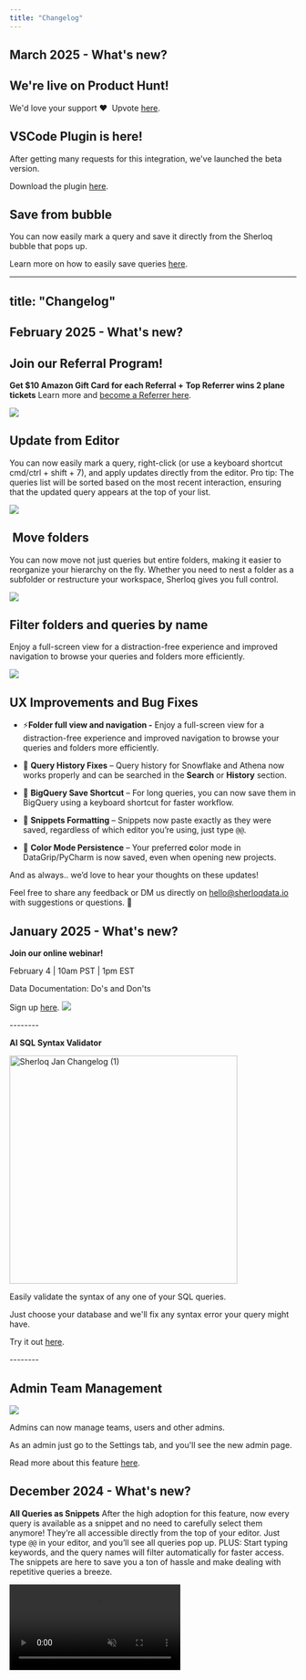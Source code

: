 ```yaml
---
title: "Changelog"
---
```




## March 2025 - What's new?&#x20;

## We're live on Product Hunt!

We'd love your support ❤️  Upvote [here](https://www.producthunt.com/posts/sherloq-2).

## VSCode Plugin is here!&#x20;

After getting many requests for this integration, we've launched the beta version.

Download the plugin [here](https://marketplace.visualstudio.com/items?itemName=Sherloqdata.sherloq).

## Save from bubble

You can now easily mark a query and save it directly from the Sherloq bubble that pops up.

Learn more on how to easily save queries [here](https://docs.sherloqdata.io/newquery#save-a-new-query).

---
title: "Changelog"
---

## February 2025 - What's new?&#x20;

## Join our Referral Program!

<Icon icon="plane" /> **Get $10 Amazon Gift Card for each Referral +**
**Top Referrer wins 2 plane tickets**
Learn more and [become a Referrer here](https://www.sherloqdata.io/referral-program).

![](/referral_program.png)

## **Update from Editor**

You can now easily mark a query, right-click (or use a keyboard shortcut cmd/ctrl + shift + 7), and apply updates directly from the editor.
Pro tip: The queries list will be sorted based on the most recent interaction, ensuring that the updated query appears at the top of your list.

![](/update_from_editor.png)

##  **Move folders**

You can now move not just queries but entire folders, making it easier to reorganize your hierarchy on the fly.
Whether you need to nest a folder as a subfolder or restructure your workspace, Sherloq gives you full control.

![](/move_folders.png)

## **Filter folders and queries by name**

Enjoy a full-screen view for a distraction-free experience and improved navigation to browse your queries and folders more efficiently.

![](/filter_by_names.png)

## **UX Improvements and Bug Fixes**

* ⚡**Folder full view and navigation -** Enjoy a full-screen view for a distraction-free experience and improved navigation to browse your queries and folders more efficiently.

* 🐞 **Query History Fixes** – Query history for Snowflake and Athena now works properly and can be searched in the **Search** or **History** section.

* 🐞 **BigQuery Save Shortcut** – For long queries, you can now save them in BigQuery using a keyboard shortcut for faster workflow.

* 🐞 **Snippets Formatting** – Snippets now paste exactly as they were saved, regardless of which editor you’re using, just type `@@`.

* 🐞 **Color Mode Persistence** – Your preferred **c**olor mode in DataGrip/PyCharm is now saved, even when opening new projects.

And as always.. we’d love to hear your thoughts on these updates!

Feel free to share any feedback or DM us directly on [hello@sherloqdata.io](mailto:hello@sherloqdata.io) with suggestions or questions. 🚀

## January 2025 - What's new?&#x20;

**Join our online webinar!**

February 4 | 10am PST | 1pm EST

Data Documentation: Do's and Don'ts

Sign up [here](https://d2fxgl04.na1.hubspotlinksstarter.com/Ctc/UC+113/d2FxGL04/VVzzS48zPLhpW6ThV0M36CJQpW69sl4k5r433TN2nfYyj3m2ndW8wLKSR6lZ3pyW5phPKp859qMSW8lsZxx5gXgxpN2v00nFBxcW-VDZjxB5YLrZ4W7r7sNy1LCN8ZW37hLPP81L4w_W8lwmlS9cjhWkW4t3w786j5r68W1BJZns3hyRwLN90BdVY8HMf_W95vh_B5rc_pDW2bTzg83wxFjtW3q1TNz124LlbN1MhhPcJ2vbdW2_ncb86xly1bW8zlSBD1j7j6TW4V2qKb3b-RlJW8F4bTL4hSCmMW40xM-q3CVnTcW38SryF1PfsTnMPg5dG7XRYSW3ZT3SF5czMYzW6DQScq29crwpW46rv9q456_cwVn7C791ycPgYW7F_Ykb6HqCPSW2-R_6m1FVv2kN4ZgyRzPT9Gnf6D-VtT04).
![](/webinar.jpg)

\--------

**AI SQL Syntax Validator**

<img width="400" alt="Sherloq Jan Changelog (1)" src="https://ci3.googleusercontent.com/meips/ADKq_NaBcK8J6SxyOwy8fMb7jKXvofrKtf1to6Jgk9YQXHuLs6ZnJVuz_xpXR2qBAk1TBxs9ejy_FyK874wIBvHj_WFBHUrd2kGJZlAcgmIwMcLlQDKCWWVMPS2aDgzp5aiiTTaVPhRPvETFY9rW6kI_zkiodq_xqOgGgSRTqiMiUDoBohnVPoYkStf3Devrrsxb54ESovmqUFmcepaI1gHtMx7RouunTUk1e6xVOii1O9u7T3wJiJME=s0-d-e1-ft#https://hs-22443465.f.hubspotstarter.net/hub/22443465/hubfs/Sherloq%20Jan%20Changelog%20(1).png?width=800&upscale=true&name=Sherloq%20Jan%20Changelog%20(1).png" />

Easily validate the syntax of any one of your SQL queries.

Just choose your database and we'll fix any syntax error your query might have.

Try it out [here](https://validator.sherloqdata.com).

\--------

## Admin Team Management

![](/unnamed\(1\).jpg)

Admins can now manage teams, users and other admins.

As an admin just go to the Settings tab, and you'll see the new admin page.

Read more about this feature [here](https://docs.sherloqdata.io/admin).

## December 2024 - What's new?

<Icon icon="code" /> **All Queries as Snippets**
After the high adoption for this feature, now every query is available as a snippet and no need to carefully select them anymore! They’re all accessible directly from the top of your editor.
Just type `@@` in your editor, and you’ll see all queries pop up.
PLUS: Start typing keywords, and the query names will filter automatically for faster access.
The snippets are here to save you a ton of hassle and make dealing with repetitive queries a breeze.

<video autoPlay muted loop playsInline className="w-full aspect-video" src="/images/snippet_feature_new.mp4" />

<Icon icon="ballot" /> **Formatting Directly in Your SQL Editor**
We’ve enhanced SQL formatting to make it fully customizable to your preferences. 
Head to the setting menu to set your preferred SQL dialect, and Sherloq will format queries based on that choice.
**Want to format on the fly?** Just highlight your SQL, right-click, or use `Cmd/Ctrl + Shift + 0` to format it instantly in your editor.

<video autoPlay muted loop playsInline className="w-full aspect-video" src="/images/formatting_new.mp4" />

<Icon icon="diagram-lean-canvas" /> **ERD Generator (Entity Relationship Diagram)**
We’re excited to introduce visual query insights!
For every saved query, you can now view a diagram that shows the connections between tables.
This gives you a clear picture of the query flow and table relationships at a glance.

<video autoPlay muted loop playsInline className="w-full aspect-video" src="/images/erd_feature.mp4" />

## November 2024 - What's new?

### ✨✨✨ Our NEW RE-DESIGN ✨✨✨

We’re super excited to give you all the details on what exactly has changed, and why.
Scroll below to learn more.

<img width="600" alt="Sherloq new design" src="/images/sherloq_new_design.gif" />

***

## First, why did we do this?

Our product needs to save you time, make your day-to-day feel much easier, and basically help you become the best, most productive, version of your data-self.

What is shouldn’t be doing is to be VERY slow, painfully rigid, and feel buggy.

But it definitely was doing that.

This was literally the #1 (yes, #1) feedback we got from our customers and users. And if you’re telling us about it over and over again, it makes it THE most important thing we could be doing right now.

So we decided to put an end to this chaos, and do one simple product amazingly well - meaning easy, simple and beautiful. In our wildest dreams, you should have fun using it.

So, we hope you’ll love this new version (at least as much as we do…) and find your happy place while using it 😇

**PS - thanks for all the users out there that hopped on calls with us to brainstorm, validate and share their thoughts with us. It means the world to us.**

<img width="500" alt="Sherloq new design" src="/images/sherloq_before_after_main.png" />

***

## The Change(s)

* **UI: Well…. basically everything :)**

* **Perfomance, performance, performance** - this was the most important thing for us. Your experience should feel flawless.
  So no more waiting for a query to be created, no more loading between different pages of the product, no more waiting dozens of seconds to simply delete a folder.

* **Queries are much clearer -**

  * We understood what’s important to show in preview mode and what isn’t (which we then added to the query profile).

  * The query profile has no-load and easily appears as it pops-up from the bottom of your screen.

<img width="500" alt="Sherloq new design" src="/images/sherloq_before_after_profile.png" />

* **Folders are finally much more organized** -

  * We switched the folder view to be more like any storage app (Google Drive, Notion etc). That means no more one long page of queries in subfolders in folders. Rather we give each folder the respect it deserves with a page of it’s own.

  * You can easily see which users each folder is shared with.

* **The search experience is easy-to-use** -

  * Filters are now out in the open - did you know that that you had the ability to filter your search results based on the query date, person, source and more? Probably not, because it was hidden in some kind of (honestly weird) icon.
    Filters are now visible to all, and even better - you can understand your search results based on the options in each filter. Try it out and let us know what you think :)

<img width="500" alt="Sherloq new design" src="/images/sherloq_before_after_search.png" />

* **Removing the clutter** (we’re a plugin.. so anything on the screen needs to be chosen carefully) -

  * No more annoying left side panel - it’s now in a simple side menu

  * The history tab also moved to the side menu

  * Public section became a folder

  * And Vuola - you get much more room to emphasize and see the important stuff (like, let’s say, the folders and queries themselves).

* **Creating a new SQL became a whole lot easier** with the very straightforward new ‘+’ button (when you think about it, how wasn’t this an option until now?…)

* And more like: automatically **generating a title (which is new) and a description** (which isn’t) is now totally up to your choice, editing a query is in the query profile, bug fixes…

So many changes (and we’re sure that you’ll notice some more while using it), all in the hopes of making this product as simple and easy to use as possible.

***

## What Didn’t Change

* Our commitment to our users and customers

* Our mission of creating once place for everything SQL

* Our obsession to make every minute count

* Our office pet

***

This is still V1 - so we’d absolutely LOVE to hear any thoughts, concerns or feedback you have.

And here’s a sneak peak to what’s up next:

* Keyboard shortcuts

* Onboarding

* Snippets are everywhere

* Auto-editing from your IDE

* Git Integration

* Permissions

* ERD in product

So.. stay tuned! 😜

***

## Previous Updates:

### Automatically Import and Organize Your Most Common SQL

#### October 22, 2024

We'll automatically organize your SQL into folders and give each one a title and description.

[Try it out here](https://sherloqdata.fillout.com/organize-sql).

### Create Your Own SQL Greeting

#### October 3, 2024

For the upcoming holidays, we've had a bit fun and created a [SQL Greeting Generator](https://sqlgreeting.sherloqdata.com/).

If you've missed it out, read about it in our [Linkedin Post](https://www.linkedin.com/posts/noy-twerski_my-mom-used-our-sql-greeting-generator-to-activity-7247234379851218944-t1LO/).

### We've done it again: same search, just better 😎

#### September 27, 2024

Faster, More Accurate, and More Relevant

We've changed the infra behind our search engine,
so we now show the most relevant results up top.

We also sort them based on your team's usage and activities, and all this in half of the time!

### 🔗 Turn any SQL into a visual diagram in a click

#### September 3, 2024

[Try our new ERD capability](https://erd.sherloqdata.com/) to better understand the connections between your tables and fields.

BTW - we've built it with cursor.com.
Read more on this [LinkedIn post](https://www.linkedin.com/posts/nadav-gutman-213637197_cursor-activity-7234576325980639232-bNvO/) to hear our thoughts on building with AI.

### 🔗 Validate your queries by users’ activities

#### August 15, 2024

Now you can easily understand how active is each SQL,
so you can be sure to use the most relevant one.

How? Using our new activities capability, for each saved SQL you can see when it was last seen, last used, last edited, by who, and when.

### 🔗 Sharing queries is now easier than ever

#### July 28, 2024

🔗 Sharing queries is now easier than ever
You can now share your SQL directly from DataGrip in one click! (Or more specifically - in one keyboard shortcut)
All you need to do is:
Mark the query that you want to share and type CTRL+SHIFT+T.
Enter the user’s email you’d like to share it with,
And... that’s it 😊
We automatically create a shared folder with that query for you, and that person will immediately get an email + Slack letting them know that you’ve shared a query with them.

<img width="600" src="https://www.sherloqdata.io/wp-content/uploads/2024/08/Sharing-queries-via-DG-1024x661.png" />

## 📁 Easy Folders Navigation

### Latest Update:July 16, 2024

Customized Snippets Size: Now, you can drag your snippet to resize it however you like. Adjust your snippets to fit your needs and keep your workspace organized.

Highlighted Search Text: Easily find what you're searching for and focus on what matters. This feature is compatible with all types of queries, both saved and automated history, ensuring you never miss a detail. It enables quick and focused visualization of information.

## 📁 Team Management & Shared Folders

### Latest Update:June 15, 2024

The new feature allows you to create a team from existing members, manage it, and share folders with them, not just individually.
It’s now easier to share across your relevant team and manage it efficiently.
To share with your own team, go to shared folders, select the members you want to create a team with, and click on “Create as Team”. After naming it, you can see it in the “Add from Team” section.

## 📁 Repo: edit title + description in thumbnail view

### Latest Update:June 4, 2024

After a few feature requests about this - now you can easily edit each query's title and description directly from the thumbnail view.

In your repo, just click on a query title and edit the new name.

We love these kinds of quick feature requests that help us make your work on Sherloq as easy as possible, so keep them coming!

* Please notice that for now this is enabled only on new queries created.

<img width="600" src="https://www.sherloqdata.io/wp-content/uploads/2024/06/edit-thumbnail-view-1.gif" />

## 📁 Repo: copy, share, snippets from thumbnail view

### Latest Update:May 29, 2024

Now you can copy, share and save to snippets from thumbnail view.

## 📁 Repo: "created by" for folders | 🗄️ Management: Generate description

### Latest Update:May 9, 2024

Data Management automatically generates table + field description: Now you can generate a description for each table and field, without going over and updating them manually.

Repository “created by” info per folder: hovering over the folder name reveals information about who created each folder, helping with better accountability and tracking.

Use Case: You'd like to ask someone on your team a question about the SQL saved in a specific folder.

## 📁 Repo: New query list view

### Latest Update:April 30, 2024

New query list view: After many user requests, it's finally here!

Introducing a shortened list view for queries, improving navigation and usability.

Use Case: A user navigates through the query titles more easily with the improved list view interface.

## 🗄️ Management: comments + search

### Latest Update:April 8, 2024

Adding commenting to each table and field component and advanced search functionality to the Data Management platform.

Use Case: Users want to add specific comments describing how to use each field and table in the analysis and SQL.

## 📁 Repo: DataGrip Snippets + Web platform

### Latest Update:March 13, 2024

DataGrip easy query/snippet from IDE: Improved DataGrip plugin to allow easy creation of queries and snippets directly from the IDE.

Use Case: A user creates and saves queries and snippets from DataGrip without needing to switch to the Sherloq interface.

New (and larger) UI for the repository in the web platform.

Use Case: Users looking to work on more complex queries, or for those that aren't working on their query editor.

## ⭐ Launch: V1 Metadata Management Platform

### Latest Update:March 5, 2024

Finally it's here! Our data management platform.

As directors and team leads, you now get to see one place for all company tables and fields. You can also see how your team are using the different components and manage them - creating one source of truth for metadata documentation.

\*Supported only on the enterprise plan.

## 📁 Repo: generate SQL descriptions | 🤖 Botson: query history

### Latest Update:February 14, 2024

Repository - auto-generated description: Introduced auto-generated descriptions for queries to provide quick summaries.

Use Case: Instead of writing each description manually, now we automatically generate a SQL description for you. That means your teammates can quickly understand the purpose of a query in a glance.

Botson query history: You can now ask Botson about any query that you ever ran in your editor, and even better, you can check out your team's history as well!

Use Case: A user looks for a query they ran last week with one of their teammates as part of a project they're working on.

## 🤖 Botson: edit questions | 📁 Repo: dock left / right

### Latest Update:February 1, 2024

Botson edit questions: Botson now allows users to edit any question asked depending on the given result.

Use Case: After asking a question and seeing Botson's answers, you can add filters to find the exact answer you're looking for.

Repository - Dock left / right: Users can dock the repository interface to the left or right side of their screen, depending on the exact IDE they're working on.

## 📁 Repo: comments per version | 🤖 Botson: Tableau calculated fields

### Latest Update:January 23, 2024

Comments per version: You can now add comments on specific query versions to explain changes done between versions.

Use Case: After adding a "where" statement in the SQL, you'd like to explain to future teammates why it is important and what its purpose is.

Botson Tableau calculated fields: Added support for calculated fields in Tableau.

## 🤖 Botson: dashboards

### Latest Update:January 16, 2024

Botson dashboards: Ask questions on top of your Tableau dashboards.

Use Case: What is the SQL behind the dashboard? Who created it? When was it last updated?

Metadata integrations for enterprise: Tableau, Redshift.

## 📁 Repo: edit version name + change size

### Latest Update:December 13, 2023

Repository edit name per version: Users can now edit the names of query versions for better organization.

Use Case: Give each version an indicative name depending on what has been changed, by who and when.

Extension change size: Now you can easily resize the repository extension for longer queries, viewing different versions or more complex analyses.

## 📁 Repo: advanced search | 🤖 Botson: GPT-4 secure env.

### Latest Update:November 1, 2023

Extended Repository search including rules, tags, and source.

Use Case: Find a query that your teammate saved a month ago, tagged by a specific project and includes the word "client" in the query title.

Botson secure GPT-4 environment: Now you have the functionalities of chat GPT-4, right inside of Botson! And even better - this is a secure and private network so you can use your org's metadata names and queries.

## 📁 Repo: formatting | 🤖 Botson: WHERE filters

### Latest Update:October 4, 2023

Repository format queries: Introducing query formatting for easier readability.

Botson supports WHERE clause filters: Now you can ask questions on commonly used WHERE clause filters that are used over and over again in your team.

Use Case: "What do I need to include in the WHERE clause when I query from table 'users'?"

## 🤖 Watson -> Botson: PARTITION | 📁 Repo: formatting

### Latest Update:September 27, 2023

Watson -> Botson including partitions: We hear you, and we've heard Watson isn't the best name... to say the least. So we've rebranded Watson to Botson ( = Watson Sherlock's assistant + bot) and added support for query partitions.

Use Case: "What is the partition defined on table 'users'?"

Repository - minimize extension: Users can now minimize the repository extension so that you don't ever lose your work while using Sherloq!

## ⭐ Launch: Watson Metadata AI Chatbot

### Latest Update:September 3, 2023

Super excited to share that we've finally launched Watson - your AI Metadata chatbot.

## 📁 Repo: DataGrip plugin + "move" query + dark mode

### Latest Update:August 24, 2023

DataGrip Plugin LIVE! You asked for it and here it comes! We officially launched the DataGrip plugin, allowing you to interact with Sherloq directly from the IDE.

Repository move between folders: Easily move queries between different folders within the repository.

Use Case: A user reorganizes their queries by moving them into more appropriate folders as projects evolve.

Repository dark mode: for those of you who like it darker (or are just using us on DataGrip :) ).

## 📁 Repo: subfolders

### Latest Update:July 27, 2023

Repository Subfolders: Introducing subfolders to help organize queries more effectively within the repository.

Use Case: A user creates subfolders for different departments within a main project folder, keeping queries organized.

Integrations: BigQuery, Athena.

## 📁 Repo: CMD + S to save your query + Import queries

### Latest Update:June 29, 2023

Save from editor: We always look for ways to make your lives easier, so we've added the ability to save queries to Sherloq directly from the query editor. Just mark your query in the IDE and type CMD + S (or CTRL for those of you on Windows).

Import queries: You can now easily import existing queries into the repository for easier integration. Just go to the settings page in the repo and upload the file. We'd love to hear if there are any other places you'd like to import your queries from!

## 📁 Repo: Shared folder links

### Latest Update:June 1, 2023

Shared link for folders + queries: You can now generate shareable links for folders and individual queries.

Use Case: A user shares a link to a folder of queries with an external consultant for review.

## 📁 Repo: Tags + Snippets

### Latest Update:May 26, 2023

Tags: You can now add tags to help categorize and find queries quickly. We also added a few different options for colors to make things pretty, so let us know what you think :)

Use Case: A user tags queries related to sales data between different project folders, making it easier for the sales team to find relevant queries.

Snippets: Introducing snippets! Allowing users to save and reuse common query fragments. Just tick the "save to snippets" checkbox in the query page, and then go to your query editor and type @ @.

Use Case: A user saves a commonly used JOIN clause as a snippet to quickly include in multiple queries